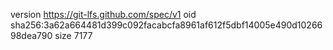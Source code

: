 version https://git-lfs.github.com/spec/v1
oid sha256:3a62a664481d399c092facabcfa8961af612f5dbf14005e490d1026698dea790
size 7177
